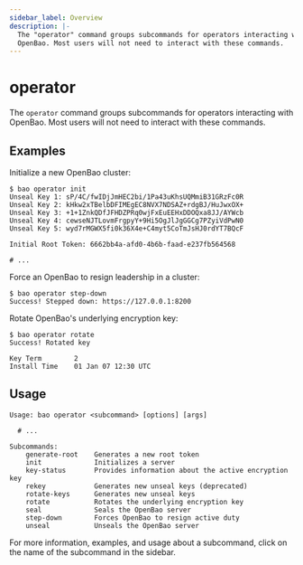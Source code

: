 ```yaml
---
sidebar_label: Overview
description: |-
  The "operator" command groups subcommands for operators interacting with
  OpenBao. Most users will not need to interact with these commands.
---
```


# operator

The `operator` command groups subcommands for operators interacting with OpenBao.
Most users will not need to interact with these commands.

## Examples

Initialize a new OpenBao cluster:

```shell-session
$ bao operator init
Unseal Key 1: sP/4C/fwIDjJmHEC2bi/1Pa43uKhsUQMmiB31GRzFc0R
Unseal Key 2: kHkw2xTBelbDFIMEgEC8NVX7NDSAZ+rdgBJ/HuJwxOX+
Unseal Key 3: +1+1ZnkQDfJFHDZPRq0wjFxEuEEHxDDOQxa8JJ/AYWcb
Unseal Key 4: cewseNJTLovmFrgpyY+9Hi5OgJlJgGGCg7PZyiVdPwN0
Unseal Key 5: wyd7rMGWX5fi0k36X4e+C4myt5CoTmJsHJ0rdYT7BQcF

Initial Root Token: 6662bb4a-afd0-4b6b-faad-e237fb564568

# ...
```

Force an OpenBao to resign leadership in a cluster:

```shell-session
$ bao operator step-down
Success! Stepped down: https://127.0.0.1:8200
```

Rotate OpenBao's underlying encryption key:

```shell-session
$ bao operator rotate
Success! Rotated key

Key Term        2
Install Time    01 Jan 07 12:30 UTC
```

## Usage

```text
Usage: bao operator <subcommand> [options] [args]

  # ...

Subcommands:
    generate-root    Generates a new root token
    init             Initializes a server
    key-status       Provides information about the active encryption key
    rekey            Generates new unseal keys (deprecated)
    rotate-keys      Generates new unseal keys
    rotate           Rotates the underlying encryption key
    seal             Seals the OpenBao server
    step-down        Forces OpenBao to resign active duty
    unseal           Unseals the OpenBao server
```

For more information, examples, and usage about a subcommand, click on the name
of the subcommand in the sidebar.
